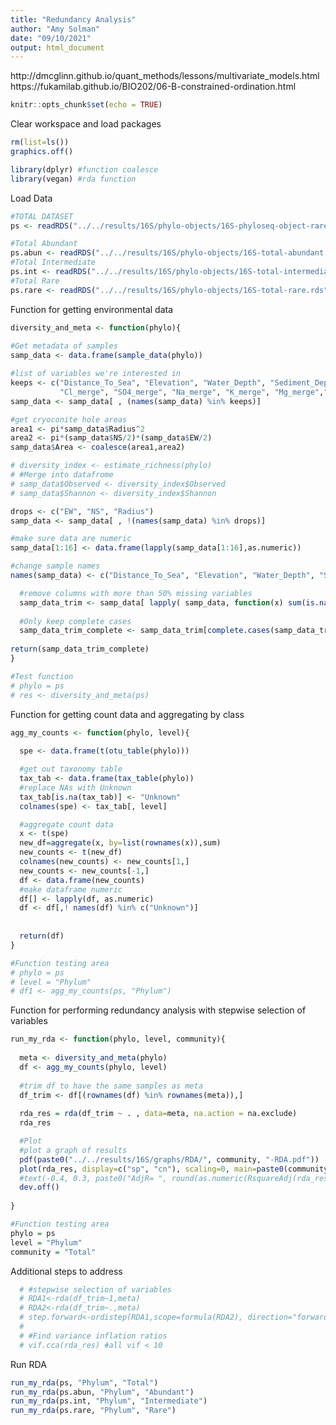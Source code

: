 ```yaml
---
title: "Redundancy Analysis"
author: "Amy Solman"
date: "09/10/2021"
output: html_document
---
```


http://dmcglinn.github.io/quant_methods/lessons/multivariate_models.html
https://fukamilab.github.io/BIO202/06-B-constrained-ordination.html 
```r
knitr::opts_chunk$set(echo = TRUE)
```

Clear workspace and load packages
```r
rm(list=ls())
graphics.off()

library(dplyr) #function coalesce
library(vegan) #rda function
```

Load Data
```r
#TOTAL DATASET
ps <- readRDS("../../results/16S/phylo-objects/16S-phyloseq-object-rarefied-decontam.rds")

#Total Abundant
ps.abun <- readRDS("../../results/16S/phylo-objects/16S-total-abundant.rds")
#Total Intermediate
ps.int <- readRDS("../../results/16S/phylo-objects/16S-total-intermediate.rds")
#Total Rare
ps.rare <- readRDS("../../results/16S/phylo-objects/16S-total-rare.rds")
```

Function for getting environmental data
```r
diversity_and_meta <- function(phylo){
  
#Get metadata of samples
samp_data <- data.frame(sample_data(phylo))

#list of variables we're interested in 
keeps <- c("Distance_To_Sea", "Elevation", "Water_Depth", "Sediment_Depth", "Total_Depth","Conductivity", "pH", "DOC_mgL.1",
           "Cl_merge", "SO4_merge", "Na_merge", "K_merge", "Mg_merge","Ca_merge", "HCO3_merge", "Radius", "EW", "NS")
samp_data <- samp_data[ , (names(samp_data) %in% keeps)]

#get cryoconite hole areas
area1 <- pi*samp_data$Radius^2
area2 <- pi*(samp_data$NS/2)*(samp_data$EW/2)
samp_data$Area <- coalesce(area1,area2)

# diversity_index <- estimate_richness(phylo)
# #Merge into datafrome
# samp_data$Observed <- diversity_index$Observed
# samp_data$Shannon <- diversity_index$Shannon

drops <- c("EW", "NS", "Radius")
samp_data <- samp_data[ , !(names(samp_data) %in% drops)]

#make sure data are numeric
samp_data[1:16] <- data.frame(lapply(samp_data[1:16],as.numeric))

#change sample names 
names(samp_data) <- c("Distance_To_Sea", "Elevation", "Water_Depth", "Sediment_Depth", "Total_Depth","Conductivity", "pH", "DOC_mgL.1", "Cl", "SO4", "Na", "K", "Mg","Ca", "HCO3", "Area")

  #remove columns with more than 50% missing variables
  samp_data_trim <- samp_data[ lapply( samp_data, function(x) sum(is.na(x)) / length(x) ) < 0.5 ]
  
  #Only keep complete cases
  samp_data_trim_complete <- samp_data_trim[complete.cases(samp_data_trim),]
  
return(samp_data_trim_complete)
}

#Test function
# phylo = ps
# res <- diversity_and_meta(ps)
```

Function for getting count data and aggregating by class
```r
agg_my_counts <- function(phylo, level){
  
  spe <- data.frame(t(otu_table(phylo)))

  #get out taxonomy table
  tax_tab <- data.frame(tax_table(phylo))
  #replace NAs with Unknown
  tax_tab[is.na(tax_tab)] <- "Unknown"
  colnames(spe) <- tax_tab[, level]

  #aggregate count data
  x <- t(spe)
  new_df=aggregate(x, by=list(rownames(x)),sum)
  new_counts <- t(new_df)
  colnames(new_counts) <- new_counts[1,]
  new_counts <- new_counts[-1,]
  df <- data.frame(new_counts)
  #make dataframe numeric
  df[] <- lapply(df, as.numeric)
  df <- df[,! names(df) %in% c("Unknown")]
  
  
  return(df)
}

#Function testing area
# phylo = ps
# level = "Phylum"
# df1 <- agg_my_counts(ps, "Phylum")
```

Function for performing redundancy analysis with stepwise selection of variables
```r
run_my_rda <- function(phylo, level, community){
  
  meta <- diversity_and_meta(phylo)
  df <- agg_my_counts(phylo, level)
  
  #trim df to have the same samples as meta
  df_trim <- df[(rownames(df) %in% rownames(meta)),]
  
  rda_res = rda(df_trim ~ . , data=meta, na.action = na.exclude)
  rda_res

  #Plot
  #plot a graph of results
  pdf(paste0("../../results/16S/graphs/RDA/", community, "-RDA.pdf"))
  plot(rda_res, display=c("sp", "cn"), scaling=0, main=paste0(community, " RDA AdjR= ", round(as.numeric(RsquareAdj(rda_res)[2]),digits=3)))
  #text(-0.4, 0.3, paste0("AdjR= ", round(as.numeric(RsquareAdj(rda_res)[2]),digits=3)))
  dev.off()
  
}

#Function testing area
phylo = ps
level = "Phylum"
community = "Total"
```
Additional steps to address
```r
  # #stepwise selection of variables
  # RDA1<-rda(df_trim~1,meta)
  # RDA2<-rda(df_trim~.,meta)
  # step.forward<-ordistep(RDA1,scope=formula(RDA2), direction="forward",perm.max=200,pstep=999)
  # 
  # #Find variance inflation ratios
  # vif.cca(rda_res) #all vif < 10
```

Run RDA
```r
run_my_rda(ps, "Phylum", "Total")
run_my_rda(ps.abun, "Phylum", "Abundant")
run_my_rda(ps.int, "Phylum", "Intermediate")
run_my_rda(ps.rare, "Phylum", "Rare")
```
